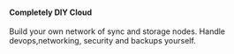 #### Completely DIY Cloud

<span className="no-prose text-base">
    Build your own network of sync and storage nodes. Handle
    devops,networking, security and backups yourself.
</span>
